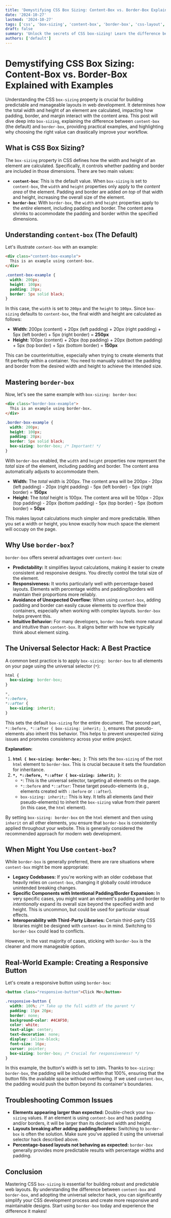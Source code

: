 ```yaml
---
title: 'Demystifying CSS Box Sizing: Content-Box vs. Border-Box Explained with Examples'
date: '2024-10-27'
lastmod: '2024-10-27'
tags: ['css', 'box-sizing', 'content-box', 'border-box', 'css-layout', 'web-development', 'frontend-development']
draft: false
summary: 'Unlock the secrets of CSS box-sizing! Learn the difference between content-box and border-box, understand how they affect element sizing, and discover practical examples to master your CSS layouts.'
authors: ['default']
---
```


# Demystifying CSS Box Sizing: Content-Box vs. Border-Box Explained with Examples

Understanding the CSS `box-sizing` property is crucial for building predictable and manageable layouts in web development.  It determines how the total width and height of an element are calculated, impacting how padding, border, and margin interact with the content area.  This post will dive deep into `box-sizing`, explaining the difference between `content-box` (the default) and `border-box`, providing practical examples, and highlighting why choosing the right value can drastically improve your workflow.

## What is CSS Box Sizing?

The `box-sizing` property in CSS defines how the width and height of an element are calculated.  Specifically, it controls whether padding and border are included in those dimensions.  There are two main values:

*   **`content-box`**:  This is the default value.  When `box-sizing` is set to `content-box`, the `width` and `height` properties only apply to the *content area* of the element.  Padding and border are added *on top* of that width and height, increasing the overall size of the element.
*   **`border-box`**:  With `border-box`, the `width` and `height` properties apply to the *entire* element, including padding and border.  The content area shrinks to accommodate the padding and border within the specified dimensions.

## Understanding `content-box` (The Default)

Let's illustrate `content-box` with an example:

```html
<div class="content-box-example">
  This is an example using content-box.
</div>
```

```css
.content-box-example {
  width: 200px;
  height: 100px;
  padding: 20px;
  border: 5px solid black;
}
```

In this case, the `width` is set to `200px` and the `height` to `100px`. Since `box-sizing` defaults to `content-box`, the final width and height are calculated as follows:

*   **Width:** 200px (content) + 20px (left padding) + 20px (right padding) + 5px (left border) + 5px (right border) = **250px**
*   **Height:** 100px (content) + 20px (top padding) + 20px (bottom padding) + 5px (top border) + 5px (bottom border) = **150px**

This can be counterintuitive, especially when trying to create elements that fit perfectly within a container.  You need to manually subtract the padding and border from the desired width and height to achieve the intended size.

## Mastering `border-box`

Now, let's see the same example with `box-sizing: border-box`:

```html
<div class="border-box-example">
  This is an example using border-box.
</div>
```

```css
.border-box-example {
  width: 200px;
  height: 100px;
  padding: 20px;
  border: 5px solid black;
  box-sizing: border-box; /* Important! */
}
```

With `border-box` enabled, the `width` and `height` properties now represent the *total* size of the element, including padding and border. The content area automatically adjusts to accommodate them.

*   **Width:** The *total* width is 200px. The content area will be 200px - 20px (left padding) - 20px (right padding) - 5px (left border) - 5px (right border) = **150px**
*   **Height:** The *total* height is 100px. The content area will be 100px - 20px (top padding) - 20px (bottom padding) - 5px (top border) - 5px (bottom border) = **50px**

This makes layout calculations much simpler and more predictable.  When you set a width or height, you know exactly how much space the element will occupy on the page.

## Why Use `border-box`?

`border-box` offers several advantages over `content-box`:

*   **Predictability:**  It simplifies layout calculations, making it easier to create consistent and responsive designs.  You directly control the total size of the element.
*   **Responsiveness:**  It works particularly well with percentage-based layouts.  Elements with percentage widths and padding/borders will maintain their proportions more reliably.
*   **Avoidance of Unexpected Overflow:** When using `content-box`, adding padding and border can easily cause elements to overflow their containers, especially when working with complex layouts. `border-box` helps prevent this.
*   **Intuitive Behavior:**  For many developers, `border-box` feels more natural and intuitive than `content-box`. It aligns better with how we typically think about element sizing.

## The Universal Selector Hack: A Best Practice

A common best practice is to apply `box-sizing: border-box` to all elements on your page using the universal selector (`*`):

```css
html {
  box-sizing: border-box;
}

*,
*::before,
*::after {
  box-sizing: inherit;
}
```

This sets the default `box-sizing` for the entire document.  The second part, `*::before, *::after { box-sizing: inherit; }`, ensures that pseudo-elements also inherit this behavior.  This helps to prevent unexpected sizing issues and promotes consistency across your entire project.

**Explanation:**

1.  **`html { box-sizing: border-box; }`**:  This sets the `box-sizing` of the root `html` element to `border-box`.  This is crucial because it sets the foundation for inheritance.
2.  **`*, *::before, *::after { box-sizing: inherit; }`**:
    *   `*`: This is the universal selector, targeting all elements on the page.
    *   `*::before` and `*::after`: These target pseudo-elements (e.g., elements created with `::before` or `::after`).
    *   `box-sizing: inherit;`:  This is key.  It tells all elements (and their pseudo-elements) to inherit the `box-sizing` value from their parent (in this case, the `html` element).

By setting `box-sizing: border-box` on the `html` element and then using `inherit` on all other elements, you ensure that `border-box` is consistently applied throughout your website.  This is generally considered the recommended approach for modern web development.

## When Might You Use `content-box`?

While `border-box` is generally preferred, there are rare situations where `content-box` might be more appropriate:

*   **Legacy Codebases:**  If you're working with an older codebase that heavily relies on `content-box`, changing it globally could introduce unintended breaking changes.
*   **Specific Components with Intentional Padding/Border Expansion:** In very specific cases, you might want an element's padding and border to *intentionally* expand its overall size beyond the specified width and height. This is uncommon, but could be used for particular visual effects.
*   **Interoperability with Third-Party Libraries:** Certain third-party CSS libraries might be designed with `content-box` in mind. Switching to `border-box` could lead to conflicts.

However, in the vast majority of cases, sticking with `border-box` is the cleaner and more manageable option.

## Real-World Example: Creating a Responsive Button

Let's create a responsive button using `border-box`:

```html
<button class="responsive-button">Click Me</button>
```

```css
.responsive-button {
  width: 100%; /* Take up the full width of the parent */
  padding: 15px 20px;
  border: none;
  background-color: #4CAF50;
  color: white;
  text-align: center;
  text-decoration: none;
  display: inline-block;
  font-size: 16px;
  cursor: pointer;
  box-sizing: border-box; /* Crucial for responsiveness! */
}
```

In this example, the button's width is set to `100%`. Thanks to `box-sizing: border-box`, the padding will be included within that 100%, ensuring that the button fills the available space without overflowing.  If we used `content-box`, the padding would push the button beyond its container's boundaries.

## Troubleshooting Common Issues

*   **Elements appearing larger than expected:** Double-check your `box-sizing` values.  If an element is using `content-box` and has padding and/or borders, it will be larger than its declared width and height.
*   **Layouts breaking after adding padding/borders:**  Switching to `border-box` is often the solution.  Make sure you've applied it using the universal selector hack described above.
*   **Percentage-based layouts not behaving as expected:**  `border-box` generally provides more predictable results with percentage widths and padding.

## Conclusion

Mastering CSS `box-sizing` is essential for building robust and predictable web layouts. By understanding the difference between `content-box` and `border-box`, and adopting the universal selector hack, you can significantly simplify your CSS development process and create more responsive and maintainable designs.  Start using `border-box` today and experience the difference it makes!
